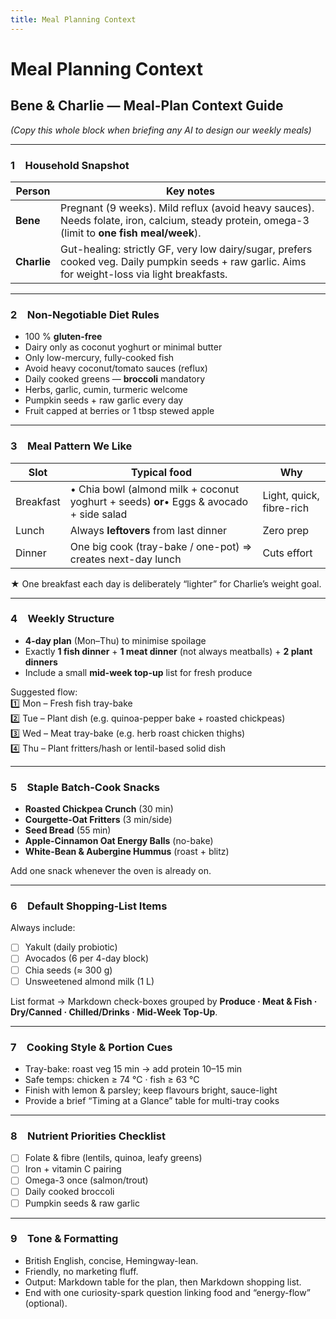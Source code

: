 ```yaml
---
title: Meal Planning Context
---
```


# Meal Planning Context

## Bene & Charlie — Meal-Plan Context Guide  
*(Copy this whole block when briefing any AI to design our weekly meals)*

---

### 1 Household Snapshot
| Person | Key notes |
|--------|-----------|
| **Bene** | Pregnant (9 weeks). Mild reflux (avoid heavy sauces). Needs folate, iron, calcium, steady protein, omega-3 (limit to **one fish meal/week**). |
| **Charlie** | Gut-healing: strictly GF, very low dairy/sugar, prefers cooked veg. Daily pumpkin seeds + raw garlic. Aims for weight-loss via light breakfasts. |

---

### 2 Non-Negotiable Diet Rules
* 100 % **gluten-free**  
* Dairy only as coconut yoghurt or minimal butter  
* Only low-mercury, fully-cooked fish  
* Avoid heavy coconut/tomato sauces (reflux)  
* Daily cooked greens — **broccoli** mandatory  
* Herbs, garlic, cumin, turmeric welcome  
* Pumpkin seeds + raw garlic every day  
* Fruit capped at berries or 1 tbsp stewed apple  

---

### 3 Meal Pattern We Like
| Slot | Typical food | Why |
|------|--------------|-----|
| Breakfast | • Chia bowl (almond milk + coconut yoghurt + seeds) **or**• Eggs & avocado + side salad | Light, quick, fibre-rich |
| Lunch | Always **leftovers** from last dinner | Zero prep |
| Dinner | One big cook (tray-bake / one-pot) ⇒ creates next-day lunch | Cuts effort |

★ One breakfast each day is deliberately “lighter” for Charlie’s weight goal.

---

### 4 Weekly Structure
* **4-day plan** (Mon–Thu) to minimise spoilage  
* Exactly **1 fish dinner** + **1 meat dinner** (not always meatballs) + **2 plant dinners**  
* Include a small **mid-week top-up** list for fresh produce  

Suggested flow:  
1️⃣ Mon – Fresh fish tray-bake  
2️⃣ Tue – Plant dish (e.g. quinoa-pepper bake + roasted chickpeas)  
3️⃣ Wed – Meat tray-bake (e.g. herb roast chicken thighs)  
4️⃣ Thu – Plant fritters/hash or lentil-based solid dish  

---

### 5 Staple Batch-Cook Snacks
* **Roasted Chickpea Crunch** (30 min)  
* **Courgette-Oat Fritters** (3 min/side)  
* **Seed Bread** (55 min)  
* **Apple-Cinnamon Oat Energy Balls** (no-bake)  
* **White-Bean & Aubergine Hummus** (roast + blitz)  

Add one snack whenever the oven is already on.

---

### 6 Default Shopping-List Items
Always include:  
- [ ] Yakult (daily probiotic)  
- [ ] Avocados (6 per 4-day block)  
- [ ] Chia seeds (≈ 300 g)  
- [ ] Unsweetened almond milk (1 L)  

List format → Markdown check-boxes grouped by **Produce · Meat & Fish · Dry/Canned · Chilled/Drinks · Mid-Week Top-Up**.

---

### 7 Cooking Style & Portion Cues
* Tray-bake: roast veg 15 min → add protein 10–15 min  
* Safe temps: chicken ≥ 74 °C · fish ≥ 63 °C  
* Finish with lemon & parsley; keep flavours bright, sauce-light  
* Provide a brief “Timing at a Glance” table for multi-tray cooks  

---

### 8 Nutrient Priorities Checklist
- [ ] Folate & fibre (lentils, quinoa, leafy greens)  
- [ ] Iron + vitamin C pairing  
- [ ] Omega-3 once (salmon/trout)  
- [ ] Daily cooked broccoli  
- [ ] Pumpkin seeds & raw garlic  

---

### 9 Tone & Formatting
* British English, concise, Hemingway-lean.  
* Friendly, no marketing fluff.  
* Output: Markdown table for the plan, then Markdown shopping list.  
* End with one curiosity-spark question linking food and “energy-flow” (optional).  
